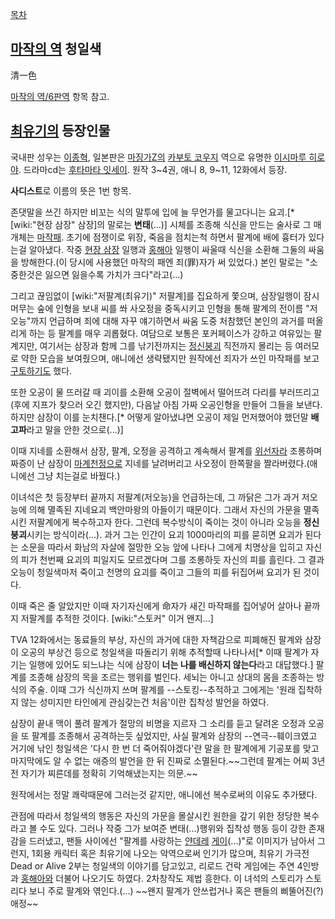 [[목차]]
== [[마작의 역]] 청일색 ==
清一色

[[마작의 역/6판역]] 항목 참고.

== [[최유기]]의 등장인물 ==
국내판 성우는 [[이종혁]], 일본판은 [[마징가Z]]의 [[카부토 코우지]] 역으로 유명한 [[이시마루 히로야]]. 드라마cd는 [[후타마타 잇세이]]. 원작 3~4권, 애니 8, 9~11, 12화에서 등장.

'''사디스트'''로 이름의 뜻은 1번 항목.

존댓말을 쓰긴 하지만 비꼬는 식의 말투에 입에 늘 무언가를 물고다니는 요괴.[* [wiki:"현장 삼장" 삼장]의 말로는 '''변태'''(...)]
시체를 조종해 식신을 만드는 술사로 그 매개체는 [[마작]]패. 초기에 점쟁이로 위장, 죽음을 점치는척 하면서 팔계에 배에 흉터가 있다는걸 알아냈다. 작중 [[현장 삼장]] 일행과 [[홍해아]] 일행이 싸울때 식신을 소환해 그둘의 싸움을 방해한다.(이 당시에 사용했던 마작의 패엔 죄(罪)자가 써 있었다.) 본인 말로는 "소중한것은 잃으면 잃을수록 가치가 크다"라고(...)

그리고 끊임없이 [wiki:"저팔계(최유기)" 저팔계]를 집요하게 쫓으며, 삼장일행이 잠시 머무는 숲에 인형을 보내 씨를 쏴 사오정을 중독시키고 인형을 통해 팔계의 전이름 "저오능"까지 언급하며 죄에 대해 자꾸 얘기하면서 싸움 도중 처참했던 본인의 과거를 떠올리게 하는 등 팔계를 매우 괴롭혔다. 여담으로 보통은 포커페이스가 강하고 여유있는 팔계지만, 여기서는 삼장과 함께 그를 낚기전까지는 [[정신붕괴]] 직전까지 몰리는 등 여러모로 약한 모습을 보여줬으며, 애니에선 생략됐지만 원작에선 죄자가 쓰인 마작패를 보고 [[구토]]하기도 했다.

또한 오공이 물 뜨러갈 때 괴이를 소환해 오공이 절벽에서 떨어뜨려 다리를 부러뜨리고(후에 지프가 찾으러 오긴 했지만), 다음날 아침 가짜 오공인형을 만들어 그들을 보낸다. 하지만 삼장이 이를 눈치챈다.[* 어떻게 알아냈냐면 오공이 제일 먼저했어야 했던말 '''배고파'''라고 말을 안한 것으로(...)]

이때 지네를 소환해서 삼장, 팔계, 오정을 공격하고 계속해서 팔계를 [[위선자]]라 조롱하며 짜증이 난 삼장이 [[마계천정]]으로 지네를 날려버리고 사오정이 한쪽팔을 짤라버렸다.(애니에선 그냥 치는걸로 바꿨다.)

이녀석은 첫 등장부터 끝까지 저팔계(저오능)을 언급하는데, 그 까닭은 그가 과거 저오능에 의해 멸족된 지네요괴 백안마왕의 아들이기 때문이다. 그래서 자신의 가문을 멸족시킨 저팔계에게 복수하고자 한다. 그런데 복수방식이 죽이는 것이 아니라 오능을 '''정신붕괴'''시키는 방식이라(...). 과거 그는 인간이 요괴 1000마리의 피를 묻히면 요괴가 된다는 소문을 따라서 화남의 자살에 절망한 오능 앞에 나타나 그에게 치명상을 입히고 자신의 피가 천번째 요괴의 피일지도 모르겠다며 그를 조롱하듯 자신의 피를 흘린다. 그 결과 오능이 청일색마저 죽이고 천명의 요괴를 죽이고 그들의 피를 뒤집어써 요괴가 된 것이다.

이때 죽은 줄 알았지만 이때 자기자신에게 命자가 새긴 마작패를 집어넣어 살아나 끝까지 저팔계를 추적한 것이다. [wiki:"스토커" 이거 왠지...]

TVA 12화에서는 동료들의 부상, 자신의 과거에 대한 자책감으로 피폐해진 팔계와 삼장이 오공의 부상건 등으로 청일색을 따돌리기 위해 추적할때 나타나서[* 이때 팔계가 자기는 일행에 있어도 되느냐는 식에 삼장이 '''너는 나를 배신하지 않는다'''라고 대답했다.] 팔계를 조종해 삼장의 목을 조르는 행위를 벌인다. 세뇌는 아니고 상대의 몸을 조종하는 방식의 주술. 이때 그가 식신까지 쓰며 팔계를 --스토킹--추적하고 그에게는 '원래 집착하지 않는 성미지만 타인에게 관심갖는건 처음'이란 집착성 발언을 하였다.

삼장이 끝내 맥이 풀려 팔계가 절망의 비명을 지르자 그 소리를 듣고 달려온 오정과 오공을 또 팔계를 조종해서 공격하는듯 싶었지만, 사실 팔계와 삼장의 --연극--훼이크였고 거기에 낚인 청일색은 '다시 한 번 더 죽어줘야겠다'란 말을 한 팔계에게 기공포를 맞고 마지막에도 알 수 없는 애증의 발언을 한 뒤 진짜로 소멸된다.~~그런데 팔계는 어찌 3년전 자기가 찌른데를 정확히 기억해냈는지는 의문.~~

원작에서는 정말 쾌락때문에 그러는것 같지만, 애니에선 복수로써의 이유도 추가됐다.

관점에 따라서 청일색의 행동은 자신의 가문을 몰살시킨 원한을 갚기 위한 정당한 복수라고 볼 수도 있다. 그러나 작중 그가 보여준 변태(...)행위와 집착성 행동 등이 강한 존재감을 드러냈고, 팬들 사이에선 "팔계를 사랑하는 [[얀데레]] [[게이]](...)"로 이미지가 남아서 그런지, 1회용 캐릭터 혹은 최유기에 나오는 악역으로써 인기가 많으며, 최유기 가극전 Dead or Alive 2부는 청일색의 이야기를 담고있고, 리로드 건락 게임에는 주연 4인방과 [[홍해아]]와 더불어 나오기도 하였다. 2차창작도 제법 흥한다. 이 녀석의 스토리가 스토리다 보니 주로 팔계와 엮인다.(...) ~~왠지 팔계가 안쓰럽거나 혹은 팬들의 삐뚤어진(?) 애정~~
